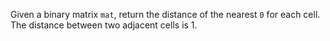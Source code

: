 Given a binary matrix `mat`, return the distance of the nearest `0` for each cell. The distance between two adjacent cells is 1.